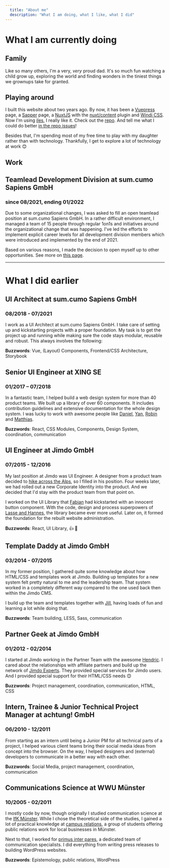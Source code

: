 ```yaml
---
  title: "About me"
  description: "What I am doing, what I like, what I did"
---
```


# What I am currently doing

## Family

Like so many others, I'm a very, _very_ proud dad. It's so much fun watching a child grow up, exploring the world and finding wonders in the tiniest things we grownups take for granted.

## Playing around

I built this website about two years ago. By now, it has been a [Vuepress](https://vuepress.vuejs.org/) page, a [Sapper](https://sapper.svelte.dev/) page, a [NuxtJS](https://nuxtjs.org/) with the [nuxt/content](https://content.nuxtjs.org/) plugin and [Windi CSS](https://windicss.org/). Now I'm using [iles](https://iles-docs.netlify.app/), I really like it. Check out the [repo](http://github.com/herrBertling/herrsiering.de/). And tell me what I could do better [in the repo issues](http://github.com/herrBertling/herrsiering.de/issues/new)!

Besides that, I'm spending most of my free time to play with my daughter rather than with technology. Thankfully, I get to explore a lot of technology at work 😊

## Work

## Teamlead Development Division at sum.cumo Sapiens GmbH

### since 08/2021, ending 01/2022

Due to some organizational changes, I was asked to fill an open teamlead position at sum.cumo Sapiens GmbH. In a rather difficult environment, I managed a team of 15 people through regular 1on1s and initiatives around the organizational change that was happening. I've led the efforts to implement explicit career levels for all development division members which were introduced and implemented by the end of 2021.

Based on various reasons, I made the decision to open myself up to other opportunities. See more on [this page](/next).

---

# What I did earlier

## UI Architect at sum.cumo Sapiens GmbH

### 08/2018 - 07/2021

I work as a UI Architect at sum.cumo Sapiens GmbH. I take care of setting up and kickstarting projects with a proper foundation. My task is to get the project up and running while making sure the code stays modular, reusable and robust. This always involves the following:

**Buzzwords**: Vue, (Layout) Components, Frontend/CSS Architecture, Storybook

## Senior UI Engineer at XING SE

### 01/2017 – 07/2018

In a fantastic team, I helped build a web design system for more than 40 product teams. We built up a library of over 60 components. It includes contribution guidelines and extensive documentation for the whole design system. I was lucky to work with awesome people like [Daniel](https://twitter.com/dmbch), [Yan](https://twitter.com/yanwalton), [Robin](https://twitter.com/RobinDrexler) and [Matthias](https://twitter.com/aithir).

**Buzzwords**: React, CSS Modules, Components, Design System, coordination, communication

## UI Engineer at Jimdo GmbH

### 07/2015 - 12/2016

My last position at Jimdo was UI Engineer. A designer from a product team decided to [hike across the Alps](https://www.youtube.com/watch?v=kVvmYZPWO1g), so I filled in his position. Four weeks later, we had rolled out a new Corporate Identity into the product. And we decided that I'd stay with the product team from that point on.

I worked on the UI Library that [Fabian](https://afknapping.de/) had kickstarted with an innocent button component. With the code, design and process superpowers of [Lasse and Hannes](https://schubrake.de/), the library became ever more useful. Later on, it formed the foundation for the rebuilt website administration.

**Buzzwords**: React, UI Library, 👍 🚀

## Template Daddy at Jimdo GmbH

### 03/2014 - 07/2015

In my former position, I gathered quite some knowledge about how HTML/CSS and templates work at Jimdo. Building up templates for a new system felt pretty natural to me and the leadership team. That system worked in a completely different way compared to the one used back then within the Jimdo CMS.

I build up the team and templates together with [Jill](https://www.jillheyer.com/), having loads of fun and learning a lot while doing that.

**Buzzwords**: Team building, LESS, Sass, communication

## Partner Geek at Jimdo GmbH

### 01/2012 - 02/2014

I started at Jimdo working in the Partner Team with the awesome [Hendric](https://twitter.com/hendricruesch). I cared about the relationships with affiliate partners and build up the network of [Jimdo Experts](https://experts.jimdo.com/). They provided special services for Jimdo users. And I provided special support for their HTML/CSS needs 😊

**Buzzwords**: Project management, coordination, communication, HTML, CSS

## Intern, Trainee & Junior Technical Project Manager at achtung! GmbH

### 06/2010 - 12/2011

From starting as an intern until being a Junior PM for all technical parts of a project, I helped various client teams bring their social media ideas from concept into the browser. On the way, I helped designers and (external) developers to communicate in a better way with each other.

**Buzzwords**: Social Media, project management, coordination, communication

## Communications Science at WWU Münster

### 10/2005 - 02/2011

I mostly code by now, though originally I studied communication science at the [IfK Münster](https://www.uni-muenster.de/Kowi/). While I chose the theoretical side of the studies, I gained a lot of practical knowledge at [campus relations](https://campusrelations.jimdo.com/), a group of students offering public relations work for local businesses in Münster.

Next to that, I worked for [primus inter pares](https://www.pr-ip.de/), a dedicated team of communication specialists. I did everything from writing press releases to building WordPress websites.

**Buzzwords**: Epistemology, public relations, WordPress

